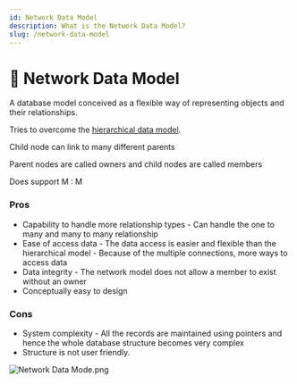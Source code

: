 ```yaml
---
id: Network Data Model
description: What is the Network Data Model?
slug: /network-data-model
---
```


# 📶 Network Data Model


A database model conceived as a flexible way of representing objects and their relationships.

Tries to overcome the [hierarchical data model](hdm/). 

Child node can link to many different parents

Parent nodes are called owners and child nodes are called members

Does support M : M

### Pros

- Capability to handle more relationship types - Can handle the one to many and many to many relationship
- Ease of access data - The data access is easier and flexible than the hierarchical model - Because of the multiple connections, more ways to access data
- Data integrity - The network model does not allow a member to exist without an owner
- Conceptually easy to design

### Cons

- System complexity - All the records are maintained using pointers and hence the whole database structure becomes very complex
- Structure is not user friendly.

![Network Data Mode.png](/img/NDM.png)
